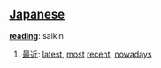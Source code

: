 == [[Japanese]] ==

'''[[reading]]''': saikin

# [[最近]]: [[latest]], [[most]] [[recent]], [[nowadays]]